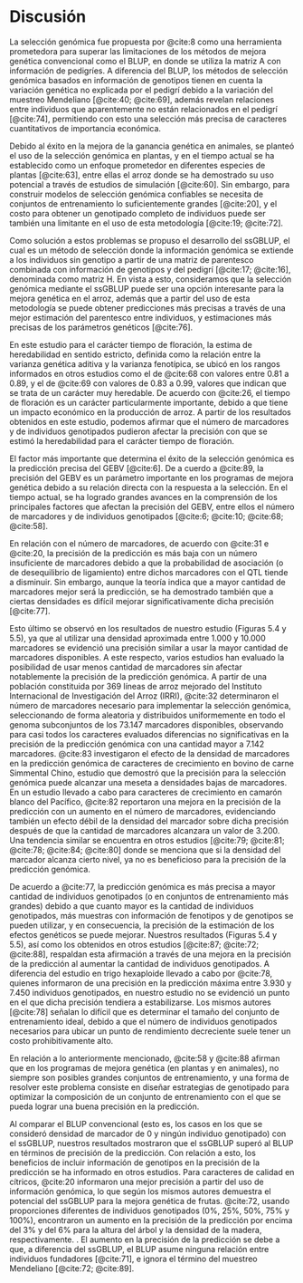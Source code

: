 
<!-- Para renderizar: bookdown::render_book("index.Rmd", "bookdown::pdf_book") -->

# Discusión

<!--Los análisis genéticos cuantitativos se han basado tradicionalmente en la metodología de los modelos mixtos. Desde el desarrollo de esta metodología, el progreso genético logrado en los programas de mejora genética ha sido en gran parte al uso del pedigrí [@cite:30], y a la matriz A que se obtiene a partir de este tipo información. La matriz A se ha utilizado ampliamente para estimar el parentesco entre individuos a través del BLUP. Sin embargo, en los últimos años, se han propuesto estimadores del parentesco distintos al basado en el pedigrí, ya que en este último se asume una relación promedio entre individuos fundadores igual a cero [@cite:71], además de que se ignora el término de muestreo Mendeliano [@cite:72]. --><!--Por otro lado, a pesar del interés que en su momento hubo en el uso del pedigrí para la mejora genética de animales, el uso de este tipo de información en plantas no fue relevante [@cite:63].--> <!--Al proponer los métodos de selección genómica [@cite:8], y con el posterior desarrollo del GBLUP en el que se utiliza la matriz G con información de genotipos en lugar de la matriz A [@cite:39], fue posible solucionar las desventajas anteriormente mencionadas del BLUP, debido a que los métodos de selección genómica basados en información de genotipos tienen en cuenta la variación genética no explicada por el pedigrí debido a la variación del muestreo Mendeliano [@cite:40; @cite:69], además de que revelan relaciones entre individuos que aparentemente no están relacionados en el pedigrí [@cite:74].-->

<!--A partir del estudio de @cite:73, en el que se propuso incorporar información de genotipos en el BLUP, @cite:8 plantearon los métodos de selección genómica. Siguiendo las consideraciones precedentes, @cite:39 desarrollo el GBLUP, el cual es un método de selección genómica que consiste en resolver un modelo mixto utilizando la matriz G en lugar de la matriz A. En relación con lo anterior, algunos estudios han informado la superioridad de los métodos de selección genómica sobre el BLUP en animales [@cite:75] y en plantas [@cite:68; @cite:20; @cite:11]. Esto último debido a que los métodos de selección genómica basados en información de genotipos tienen en cuenta la variación genética no explicada por el pedigrí debido a la variación del muestreo Mendeliano [@cite:40; @cite:69], además de que revelan relaciones entre individuos que aparentemente no están relacionados en el pedigrí [@cite:74].--><!-- Se ha demostrado también el uso potencial de los métodos de selección genómica para la mejora genética de los cultivos de arroz a través de estudios de simulación [@cite:60].-->

<!--Sin embargo, el costo para obtener un genotipado completo de individuos puede ser una limitante en el uso de los métodos anteriormente mencionados de selección genómica--><!--[@cite:19; @cite:72; @cite:76], además que para su implementación se recomienda utilizar información de individuos sin genotipo y con genotipo en el mismo análisis de datos como forma de eliminar el sesgo asociado con la dependencia en el uso de individuos genotipados [@cite:72]--><!--. Como solución a estos problemas se propuso el desarrollo del ssGBLUP, el cual es un método de selección donde la información genómica se extiende a los individuos sin genotipo a partir de una matriz de parentesco combinada con información de genotipos y del pedigrí [@cite:17; @cite:16], denominada como matriz H. En vista a esto, consideramos que la selección genómica mediante el ssGBLUP puede ser una opción interesante para la mejora genética en el arroz, debido a que permite obtener (de manera rentable) predicciones más precisas a través de una mejor estimación del parentesco entre individuos--><!--, y también estimaciones más precisas de los parámetros genéticos.-->

La selección genómica fue propuesta por @cite:8 como una herramienta prometedora para superar las limitaciones de los métodos de mejora genética convencional como el BLUP, en donde se utiliza la matriz A con información de pedigríes. A diferencia del BLUP, los métodos de selección genómica basados en información de genotipos tienen en cuenta la variación genética no explicada por el pedigrí debido a la variación del muestreo Mendeliano [@cite:40; @cite:69], además revelan relaciones entre individuos que aparentemente no están relacionados en el pedigrí [@cite:74], permitiendo con esto una selección más precisa de caracteres cuantitativos de importancia económica.

Debido al éxito en la mejora de la ganancia genética en animales, se planteó el uso de la selección genómica en plantas, y en el tiempo actual se ha establecido como un enfoque prometedor en diferentes especies de plantas [@cite:63], entre ellas el arroz donde se ha demostrado su uso potencial a través de estudios de simulación [@cite:60]. Sin embargo, para construir modelos de selección genómica confiables se necesita de conjuntos de entrenamiento lo suficientemente grandes [@cite:20], y el costo para obtener un genotipado completo de individuos puede ser también una limitante en el uso de esta metodología [@cite:19; @cite:72].

Como solución a estos problemas se propuso el desarrollo del ssGBLUP, el cual es un método de selección donde la información genómica se extiende a los individuos sin genotipo a partir de una matriz de parentesco combinada con información de genotipos y del pedigrí [@cite:17; @cite:16], denominada como matriz H. En vista a esto, consideramos que la selección genómica mediante el ssGBLUP puede ser una opción interesante para la mejora genética en el arroz, además que a partir del uso de esta metodología se puede obtener predicciones más precisas a través de una mejor estimación del parentesco entre individuos, y estimaciones más precisas de los parámetros genéticos [@cite:76].

<!--Hasta donde sabemos, la heredabilidad de caracteres de relevancia económica en arroz no llego a ser estimada de forma tradicional mediante el uso de información de pedigrí, debido a que el uso de este tipo de información no era relevante [@cite:63]. -->En este estudio para el carácter tiempo de floración, la estima de heredabilidad en sentido estricto, definida como la relación entre la varianza genética aditiva y la varianza fenotípica, se ubicó en los rangos informados en otros estudios como el de @cite:68 con valores entre 0.81 a 0.89, y el de @cite:69 con valores de 0.83 a 0.99, valores que indican que se trata de un carácter muy heredable. De acuerdo con @cite:26, el tiempo de floración es un carácter particularmente importante, debido a que tiene un impacto económico en la producción de arroz. A partir de los resultados obtenidos en este estudio, podemos afirmar que el número de marcadores y de individuos genotipados pudieron afectar la precisión con que se estimó la heredabilidad para el carácter tiempo de floración.

El factor más importante que determina el éxito de la selección genómica es la predicción precisa del GEBV [@cite:6]. De a cuerdo a @cite:89, la precisión del GEBV es un parámetro importante en los programas de mejora genética debido a su relación directa con la respuesta a la selección. <!--Según @cite:69, la evaluación de la precisión se considera un requisito previo que permite comprender el potencial de un conjunto de datos para la predicción genómica. -->En el tiempo actual, se ha logrado grandes avances en la comprensión de los principales factores que afectan la precisión del GEBV, entre ellos el número de marcadores y de individuos genotipados [@cite:6; @cite:10; @cite:68; @cite:58].

En relación con el número de marcadores, de acuerdo con @cite:31 e @cite:20, la precisión de la predicción es más baja con un número insuficiente de marcadores debido a que la probabilidad de asociación (o de desequilibrio de ligamiento) entre dichos marcadores con el QTL tiende a disminuir. Sin embargo, aunque la teoría indica que a mayor cantidad de marcadores mejor será la predicción, se ha demostrado también que a ciertas densidades es difícil mejorar significativamente dicha precisión [@cite:77].

Esto último se observó en los resultados de nuestro estudio (Figuras 5.4 y 5.5), ya que al utilizar una densidad aproximada entre 1.000 y 10.000 marcadores se evidenció una precisión similar a usar la mayor cantidad de marcadores disponibles. A este respecto, varios estudios han evaluado la posibilidad de usar menos cantidad de marcadores sin afectar notablemente la precisión de la predicción genómica. A partir de una población constituida por 369 líneas de arroz mejorado del Instituto Internacional de Investigación del Arroz (IRRI), @cite:32 determinaron el número de marcadores necesario para implementar la selección genómica, seleccionando de forma aleatoria y distribuidos uniformemente en todo el genoma subconjuntos de los 73.147 marcadores disponibles, observando para casi todos los caracteres evaluados diferencias no significativas en la precisión de la predicción genómica con una cantidad mayor a 7.142 marcadores. @cite:83 investigaron el efecto de la densidad de marcadores en la predicción genómica de caracteres de crecimiento en bovino de carne Simmental Chino, estudio que demostró que la precisión para la selección genómica puede alcanzar una meseta a densidades bajas de marcadores. En un estudio llevado a cabo para caracteres de crecimiento en camarón blanco del Pacífico, @cite:82 reportaron una mejora en la precisión de la predicción con un aumento en el número de marcadores, evidenciando también un efecto débil de la densidad del marcador sobre dicha precisión después de que la cantidad de marcadores alcanzara un valor de 3.200. Una tendencia similar se encuentra en otros estudios [@cite:79; @cite:81; @cite:78; @cite:84; @cite:80] donde se menciona que si la densidad del marcador alcanza cierto nivel, ya no es beneficioso para la precisión de la predicción genómica.

<!--Como consecuencia de lo anterior, durante los últimos años se han propuesto diferentes metodologías que permiten identificar y seleccionar subconjuntos de marcadores con asociación directa con el QTL. @cite:85, sugirieron el uso de tres métodos de aprendizaje automático (Random Forests, Gradient Boosting Machine y Extreme Gradient Method) en la identificación de subconjuntos de marcadores para la predicción genómica. Utilizando información de 38.082 marcadores y del fenotipo peso corporal en bovinos Brahman, estos autores demostraron que los métodos de aprendizaje automático eran métodos eficientes para identificar subconjuntos de SNP con asociación directa a genes que pueden afectar dicho carácter de crecimiento, demostrando también que la precisión de la predicción genómica a partir de los 3.000 marcadores identificados utilizando estos métodos era similar a la precisión obtenida en base al total de 38.082 marcadores. En otros estudios [@cite:86; @cite:84] se ha mencionado también los beneficios de identificar y seleccionar subconjuntos de marcadores para reducir el costo del genotipado mientras se mantiene la capacidad predictiva a un nivel razonable.--><!-- NOTA: la eliminación de los marcadores que presentan un efecto pequeño es una buena estrategia que tiene el potencial de construir un chip SNP de baja densidad específico del rasgo y reducir los costos de genotipado en los programas de mejoramiento. Es posible seleccionar los marcadores más informativos para mejorar la precisión y construir una matriz de bajo costo para implementar la selección genómica en programas de mejoramiento basados en un panel de alta densidad. -->

De acuerdo a @cite:77, la predicción genómica es más precisa a mayor cantidad de individuos genotipados (o en conjuntos de entrenamiento más grandes) debido a que cuanto mayor es la cantidad de individuos genotipados, más muestras con información de fenotipos y de genotipos se pueden utilizar, y en consecuencia, la precisión de la estimación de los efectos genéticos se puede mejorar. Nuestros resultados (Figuras 5.4 y 5.5), así como los obtenidos en otros estudios [@cite:87; @cite:72; @cite:88], respaldan esta afirmación a través de una mejora en la precisión de la predicción al aumentar la cantidad de individuos genotipados. A diferencia del estudio en trigo hexaploide<!-- NOTA: que tiene 6 juegos de cromosomas. --> llevado a cabo por @cite:78, quienes informaron de una precisión en la predicción máxima entre 3.930 y 7.450 individuos genotipados, en nuestro estudio no se evidenció un punto en el que dicha precisión tendiera a estabilizarse. Los mismos autores [@cite:78] señalan lo difícil que es determinar el tamaño del conjunto de entrenamiento ideal, debido a que el número de individuos genotipados necesarios para ubicar un punto de rendimiento decreciente suele tener un costo prohibitivamente alto.

En relación a lo anteriormente mencionado, @cite:58 y @cite:88 afirman que en los programas de mejora genética (en plantas y en animales), no siempre son posibles grandes conjuntos de entrenamiento, y una forma de resolver este problema consiste en diseñar estrategias de genotipado para optimizar la composición de un conjunto de entrenamiento con el que se pueda lograr una buena precisión en la predicción.

Al comparar el BLUP convencional (esto es, los casos en los que se consideró densidad de marcador de 0 y ningún individuo genotipado) con el ssGBLUP, nuestros resultados mostraron que el ssGBLUP superó al BLUP en términos de precisión de la predicción. Con relación a esto, los beneficios de incluir información de genotipos en la precisión de la predicción se ha informado en otros estudios. Para caracteres de calidad en cítricos, @cite:20 informaron una mejor precisión a partir del uso de información genómica, lo que según los mismos autores demuestra el potencial del ssGBLUP para la mejora genética de frutas. @cite:72, usando proporciones diferentes de individuos genotipados (0%, 25%, 50%, 75% y 100%), encontraron un aumento en la precisión de la predicción por encima del 3% y del 6% para la altura del árbol y la densidad de la madera, respectivamente. . El aumento en la precisión de la predicción se debe a que, a diferencia del ssGBLUP, el BLUP asume ninguna relación entre individuos fundadores [@cite:71], e ignora el término del muestreo Mendeliano [@cite:72; @cite:89].

<!--
Ejemplo en articulo de Hidalgo et al, para comparar precisión sin y con uso de la información genómica... Los beneficios de incluir información genómica en la precisión de la predicción se han informado en varias especies y características. Wolc et al. (2011) indicó un aumento promedio de ~17% para predicciones de 16 rasgos en capas. Lourenço et al. (2015) estimó un aumento de ~50 % en la precisión de las predicciones de crecimiento y características relacionadas con la eficiencia en pollos de engorde. Vallejo et al. (2017) afirmaron que la información genómica duplicó la precisión de las predicciones de resistencia a enfermedades en la trucha arcoíris. García et al. (2018) encontraron que la información genómica aumentó la precisión hasta en un 36 % para las predicciones del peso residual de la canal en el bagre de canal. En bovinos de doble propósito, Cesarani et al. (2020)encontró un aumento del 37% en la precisión de las predicciones de ordeñabilidad. Macedo et al. (2020a) informaron un aumento en la precisión de ~33 % para las predicciones de producción de leche en una población de ovejas. Berman et al. (2020) informaron un aumento del 15 % en la precisión de las predicciones de mortalidad en pollos de engorde.

Los aumentos en la precisión se atribuyen a una estimación más precisa de los términos de muestreo mendelianos ( Hayes et al., 2009 ; Cole y VanRaden, 2011 ). La magnitud del aumento en la precisión de las predicciones genómicas depende del número, distribución y contribución de los genotipos y fenotipos, así como de la intensidad de selección de los caracteres ( Lourenco et al., 2015 ). En nuestro estudio, el aumento en la precisión por la inclusión de genotipos fue mayor que en la mayoría de los estudios anteriores, lo que puede explicarse por la gran cantidad de fenotipos y genotipos disponibles en esta población de pollos de engorde.

Cuando no se incluyeron aves con genotipo en las poblaciones de entrenamiento, la disminución promedio en la precisión de los valores genéticos estimados entre características y poblaciones de entrenamiento fue del 41 % de la progenie a la gran progenie, del 60 % de la progenie a la gran progenie y del 51 % de la gran progenie a la progenie. gran gran descendencia. Por el contrario, la precisión de los valores reproductivos estimados se redujo en un 14 % de progenie a gran progenie, en un 17 % de progenie a gran gran progenie y solo en un 3 % de gran progenie a gran gran progenie cuando las poblaciones de entrenamiento incluían aves con genotipo ( Figura 1 ). Habier et al. (2007) reportaron resultados similares al comparar varios métodos de estimación de valores genéticos. En su estudio, la persistencia de las precisiones de los métodos basados en la genómica siempre fue mayor que la de los métodos basados en el pedigrí.

Las precisiones en las poblaciones de validación disminuyeron más rápido sin aves genotipadas que con aves genotipadas en las poblaciones de entrenamiento (primeros 3 años de datos), lo que sugiere que los efectos de los segmentos cromosómicos independientes se estimaron con mayor precisión en el último caso. Según Bastiansen et al. (2012), las relaciones de pedigrí no pueden predecir la segregación aleatoria de segmentos cromosómicos independientes a las siguientes generaciones, mientras que esta segregación puede rastrearse mediante marcadores. Por lo tanto, la proporción de la variación genética explicada por el desequilibrio de ligamiento con marcadores decae menos que la proporción de la variación genética explicada por la estructura familiar. Cuando los individuos en las poblaciones de entrenamiento y validación están relacionados, compartirán más segmentos cromosómicos, minimizando la pérdida de precisión de las poblaciones de entrenamiento a validación; además, si los datos son lo suficientemente grandes como para estimar con precisión el efecto de los segmentos cromosómicos independientes que se segregan en la población, la persistencia será alta a lo largo de varias generaciones.
-->


<!--

- single-step BLUP with varying...

pag 936 (mejor stimación de par. gene.) y 937 (0 ind. genotipados implica el análisis mediante BLUP con la matriz A).

--

- single-step genomic prediction of fruit-quality...

pag 8 a la 10, para guiarme en constuir mi discusión.

--

- Genomic selection: a breakthrough ...

pag 669 (la GS en arroz se ha probado recientemente), pag 670 (la GS se puede usar en arroz y estudios muestra viabilidad de la GS en arroz... recordar aquí el parrafo que el profesor Miguel me dijo que quitara o colocara en otra parte acerca de la simulacion en arroz), pag 671 (ejemplos de estudios de GS en arroz) y pag 672 (hay pocos estudios de GS en arroz).

--

- single-step reaction norm models ...

pag 594 (el ssGBLUP es escaso en plantas)

--

- Will genomic selection ...

pag 1304 (en el fitomejoramiento la GS no es popular aún) y ** pag 1306 (los estudios de GS son más comunes en animales que en plantas por varios motivos)

- Single-step genomic and pedigree genotype x environment ...

** pag 2 (la GS se esta convirtiendo en un enfoque estándar para lograr progreso genético en plantas), pag 3 (el ssGBLUP no se ha aplicado ampliamente en el fitomejoramiento), pag 13 (la matriz H como solución a la no pisbilidad de usar la GS en trigo), pag 13 (el ssGBLUP es atractivo en plantas) y pag 14 (la matriz H implica muchas cosas)

--

- Assesing prediction models ...

pag 1 (los programas de mejora genética en arroz garantizaran la seguridad alimentaria), pag 6 (mejor precisión del ssGLUP y GBLUP que de ABLUP), pag 7 (el LD es la base de la GS... si quisiera incluir el LD, en este articulo a partir de la pagina 6 explican muchas cosas relacionadas con el LD) y pag 11 (con datos genómicos es mayor la precisión, y ejemplos de estudio donde se evidencia esto)

--

- Effect of hidden relatedness on single-step ...

pag 4 (el genotipado completo de arboles forestlaes no es factible), pag 12 (precisión ligeramente mayor en ssGBLUP que en ABLUP) y pag 13 (matriz de relaciones realizada permite mejor estimación de los parámetros genéticos)

--

- The impact of genotyping different groups ...

** pag 5415 (ejemplo de un objetivo dentro de la discusión)

--

- increasing accuracy and reducing costs ...

pag 5 (pequeños subconjunto de marcadores inducen una disminución en la varianza residual), pag 18 (cuando se usan todos los marcadores, se encontraron los valores más altos de las varianzas residuales), pag 18 (baja densidad de marcadores es deseable para reducir los costos de genotipado), pag 11 (estudio hecho en arroz (creación de arreglos de SNP 6 k) con SNP representativos seleccionados) y pag 18 (los resultados del estudio evidencian que es posible seleccionar los marcadores y construir matriz de bajo costo para implementar la GS... hay varias frases en esta pagina donde indican la construcción de estas matrices)

--

- Genomic selection and association mapping ...

** pag 12 (la GS permite reducir el ciclo de mejoramiento en arroz y aumentar el progreso genético)

--

- genomic selection methods for crop improvement:...

pag 337 (El deterioro de las relaciones puede afectar la precisión) y pag 337 (es mejor volver a estimar los efectos del marcador o del haplotipo cada 2 o 3 generaciones)

-- 

- genomic selection: genome-wide...

** pag 593 (la GS se ha practica en animales pero poco en plantas) y pag 598 (la ausencia de LD entre el marcador y el QTL reduce la precisión)

--

- Genomic selection in rice: ...

pag 244 (para que la GS se use en la mejoar de plantas se debe considerar la interacción G x E)

--

- Genomic prediction: progress and ...

** pag 5 (la implementación de la GS en arroz se ha retrasado en relación con los animales), pag 6 (interés en la implementación de la GS en arroz), pag 7 (los estudios de GS en arroz se comenzaron a publicar apenas en el 2014), pag 9 y pag 13 (el GBLUP es el método de GS de referencia debido a su simplicidad), pag 18 (con la GS se reduce el tiempo de mejora), pag 18 (métodos que se pueden implementar en compañia de la GS) y pag 24 (despues de identicar los factores que afectan la GS, el costo es limitante)

--

- Genomic selection in cereal breeding

** pag 2 (la gs es prometedora en plantas), pag 2 y 8 (se ha ignorado el pedigrí en plantas) y pag 11 (la mejora genética en plantas podría beneficiarse de la información de pedigrí y de la información molecular).

-->
